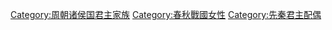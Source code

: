 [[Category:周朝诸侯国君主家族|Category:周朝诸侯国君主家族]]
[[Category:春秋戰國女性|Category:春秋戰國女性]]
[[Category:先秦君主配偶|Category:先秦君主配偶]]